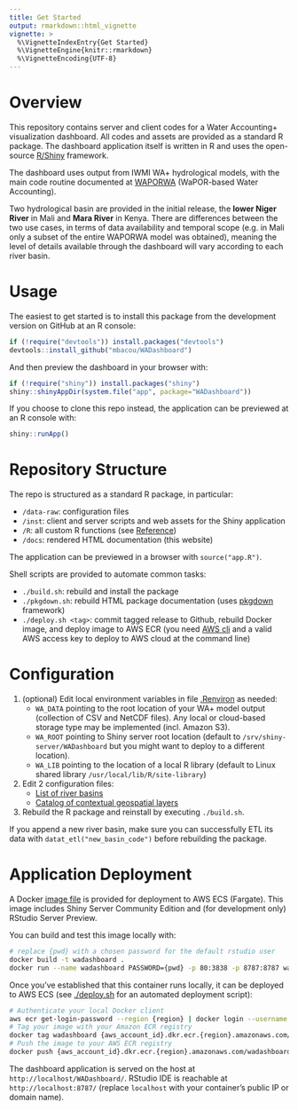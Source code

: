 ```yaml
---
title: Get Started
output: rmarkdown::html_vignette
vignette: >
  %\VignetteIndexEntry{Get Started}
  %\VignetteEngine{knitr::rmarkdown}
  %\VignetteEncoding{UTF-8}
---
```


# Overview

This repository contains server and client codes for a Water Accounting+ visualization dashboard. All codes and assets are provided as a standard R package. The dashboard application itself is written in R and uses the open-source [R/Shiny](https://shiny.rstudio.com/) framework.

The dashboard uses output from IWMI WA+ hydrological models, with the main code routine documented at [WAPORWA](https://github.com/wateraccounting/WAPORWA) (WaPOR-based Water Accounting).

Two hydrological basin are provided in the initial release, the **lower Niger River** in Mali and **Mara River** in Kenya. There are differences between the two use cases, in terms of data availability and temporal scope (e.g. in Mali only a subset of the entire WAPORWA model was obtained), meaning the level of details available through the dashboard will vary according to each river basin.

# Usage

The easiest to get started is to install this package from the development version on GitHub at an R console:

```r
if (!require("devtools")) install.packages("devtools")
devtools::install_github("mbacou/WADashboard")
```

And then preview the dashboard in your browser with:

```r
if (!require("shiny")) install.packages("shiny")
shiny::shinyAppDir(system.file("app", package="WADashboard"))
```

If you choose to clone this repo instead, the application can be previewed at an R console with:

```r
shiny::runApp()
```

# Repository Structure

The repo is structured as a standard R package, in particular:

- `/data-raw`: configuration files
- `/inst`: client and server scripts and web assets for the Shiny application
- `/R`: all custom R functions (see [Reference](../reference/))
- `/docs`: rendered HTML documentation (this website)

The application can be previewed in a browser with `source("app.R")`.

Shell scripts are provided to automate common tasks: 

- `./build.sh`: rebuild and install the package
- `./pkgdown.sh`: rebuild HTML package documentation (uses [pkgdown](https://pkgdown.r-lib.org/) framework)
- `./deploy.sh <tag>`: commit tagged release to Github, rebuild Docker image, and deploy image to AWS ECR (you need [AWS cli](https://aws.amazon.com/cli/) and a valid AWS access key to deploy to AWS cloud at the command line)


# Configuration

1. (optional) Edit local environment variables in file [.Renviron](https://github.com/mbacou/WADashboard/blob/main/.Renviron.deploy) as needed:
    -  `WA_DATA` pointing to the root location of your WA+ model output (collection of CSV and NetCDF files). Any local or cloud-based storage type may be implemented (incl. Amazon S3).
    - `WA_ROOT` pointing to Shiny server root location (default to `/srv/shiny-server/WADashboard` but you might want to deploy to a different location).
    - `WA_LIB` pointing to the location of a local R library (default to Linux shared library `/usr/local/lib/R/site-library`)  

2. Edit 2 configuration files:  
    - [List of river basins](https://github.com/mbacou/WADashboard/blob/main/data-raw/json/ISO3.json)  
    - [Catalog of contextual geospatial layers](https://github.com/mbacou/WADashboard/blob/main/data-raw/json/LAYERS.json)  
    
3. Rebuild the R package and reinstall by executing `./build.sh`.

If you append a new river basin, make sure you can successfully ETL its data with `datat_etl("new_basin_code")` before rebuilding the package.


# Application Deployment

A Docker [image file](https://github.com/mbacou/WADashboard/blob/main/Dockerfile) is provided for deployment to AWS ECS (Fargate). This image includes Shiny Server Community Edition and (for development only) RStudio Server Preview.

You can build and test this image locally with:

```sh
# replace {pwd} with a chosen password for the default rstudio user
docker build -t wadashboard .
docker run --name wadashboard PASSWORD={pwd} -p 80:3838 -p 8787:8787 wadashboard
```

Once you've established that this container runs locally, it can be deployed to AWS ECS (see [./deploy.sh](https://github.com/mbacou/WADashboard/blob/main/deploy.sh) for an automated deployment script):

```sh
# Authenticate your local Docker client
aws ecr get-login-password --region {region} | docker login --username AWS --password-stdin {aws_account_id}.dkr.ecr.{region}.amazonaws.com
# Tag your image with your Amazon ECR registry
docker tag wadashboard {aws_account_id}.dkr.ecr.{region}.amazonaws.com/wadashboard
# Push the image to your AWS ECR registry
docker push {aws_account_id}.dkr.ecr.{region}.amazonaws.com/wadashboard
```

The dashboard application is served on the host at `http://localhost/WADashboard/`. RStudio IDE is reachable at `http://localhost:8787/` (replace `localhost` with your container's public IP or domain name).



